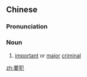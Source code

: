 ==Chinese==
{{zh-forms}}

===Pronunciation===
{{zh-pron
|m=yàofàn
|c=jiu3 faan2
|mn=qz:iàu-hoǎn/tw,xm,zz:iàu-hoān
|cat=n
}}

===Noun===
{{zh-noun}}

# [[important]] or [[major]] [[criminal]]

[[zh:要犯]]
